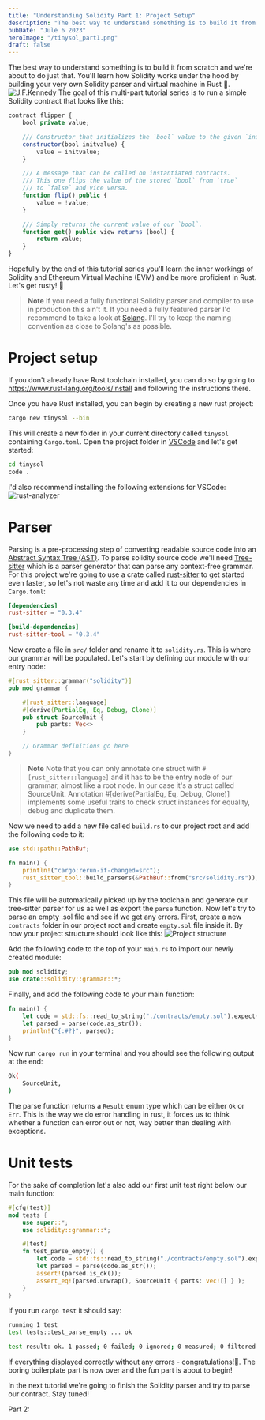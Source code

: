 ```yaml
---
title: "Understanding Solidity Part 1: Project Setup"
description: "The best way to understand something is to build it from scratch and we're about to do just that. You'll learn how Solidity works under the hood by building your very own Solidity parser and virtual machine in Rust 🦀."
pubDate: "Jule 6 2023"
heroImage: "/tinysol_part1.png"
draft: false
---
```



The best way to understand something is to build it from scratch and we're about to do just that. You'll learn how Solidity works under the hood by building your very own Solidity parser and virtual machine in Rust 🦀.
![J.F.Kennedy](/moon.jpg)
The goal of this multi-part tutorial series is to run a simple Solidity contract that looks like this:
```javascript
contract flipper {
    bool private value;

    /// Constructor that initializes the `bool` value to the given `init_value`.
    constructor(bool initvalue) {
        value = initvalue;
    }

    /// A message that can be called on instantiated contracts.
    /// This one flips the value of the stored `bool` from `true`
    /// to `false` and vice versa.
    function flip() public {
        value = !value;
    }

    /// Simply returns the current value of our `bool`.
    function get() public view returns (bool) {
        return value;
    }
}
```

Hopefully by the end of this tutorial series you'll learn the inner workings of Solidity and Ethereum Virtual Machine (EVM) and be more proficient in Rust. Let's get rusty! 🦀

> **Note**
> If you need a fully functional Solidity parser and compiler to use in production this ain't it. If you need a fully featured parser I'd recommend to take a look at [Solang](https://github.com/hyperledger/solang/).
> I'll try to keep the naming convention as close to Solang's as possible.

# Project setup

If you don't already have Rust toolchain installed, you can do so by going to https://www.rust-lang.org/tools/install and following the instructions there.

Once you have Rust installed, you can begin by creating a new rust project:
```bash
cargo new tinysol --bin
```
This will create a new folder in your current directory called `tinysol` containing `Cargo.toml`. Open the project folder in [VSCode](https://code.visualstudio.com/) and let's get started:
```bash
cd tinysol
code .
```
I'd also recommend installing the following extensions for VSCode:
    ![rust-analyzer](/rust-analyzer.JPG)

# Parser

Parsing is a pre-processing step of converting readable source code into an [Abstract Syntax Tree (AST)](https://en.wikipedia.org/wiki/Abstract_syntax_tree). To parse solidity source code we'll need [Tree-sitter](https://tree-sitter.github.io/tree-sitter/) which is a parser generator that can parse any context-free grammar. For this project we're going to use a crate called [rust-sitter](https://crates.io/crates/rust-sitter) to get started even faster, so let's not waste any time and add it to our dependencies in `Cargo.toml`:
```toml 
[dependencies]
rust-sitter = "0.3.4"

[build-dependencies]
rust-sitter-tool = "0.3.4"
```

Now create a file in `src/` folder and rename it to `solidity.rs`. This is where our grammar will be populated.
Let's start by defining our module with our entry node:
```rust
#[rust_sitter::grammar("solidity")]
pub mod grammar {

    #[rust_sitter::language]
    #[derive(PartialEq, Eq, Debug, Clone)]
    pub struct SourceUnit {
        pub parts: Vec<>
    }

    // Grammar definitions go here
}
```
> **Note**
> Note that you can only annotate one struct with `#[rust_sitter::language]` and it has to be the entry node of our grammar, almost like a root node. In our case it's a struct called SourceUnit.
> Annotation #[derive(PartialEq, Eq, Debug, Clone)] implements some useful traits to check struct instances for equality, debug and duplicate them.

Now we need to add a new file called `build.rs` to our project root and add the following code to it:
```rust
use std::path::PathBuf;

fn main() {
    println!("cargo:rerun-if-changed=src");
    rust_sitter_tool::build_parsers(&PathBuf::from("src/solidity.rs"));
}
```
This file will be automatically picked up by the toolchain and generate our tree-sitter parser for us as well as export the `parse` function.
Now let's try to parse an empty .sol file and see if we get any errors.
First, create a new `contracts` folder in our project root and create `empty.sol` file inside it.
By now your project structure should look like this:
![Project structure](/project.JPG)

Add the following code to the top of your `main.rs` to import our newly created module:
```rust
pub mod solidity;
use crate::solidity::grammar::*;
```
Finally, and add the following code to your main function:
```rust
fn main() {
    let code = std::fs::read_to_string("./contracts/empty.sol").expect("Unable to read source file");
    let parsed = parse(code.as_str());
    println!("{:#?}", parsed);
}
```

Now run `cargo run` in your terminal and you should see the following output at the end:
```bash
Ok(
    SourceUnit,
)
```
The parse function returns a `Result` enum type which can be either `Ok` or `Err`. This is the way we do error handling in rust, it forces us to think whether a function can error out or not, way better than dealing with exceptions.

# Unit tests

For the sake of completion let's also add our first unit test right below our main function:
```rust
#[cfg(test)]
mod tests {
    use super::*;
    use solidity::grammar::*;

    #[test]
    fn test_parse_empty() {
        let code = std::fs::read_to_string("./contracts/empty.sol").expect("Unable to read source file");
        let parsed = parse(code.as_str());
        assert!(parsed.is_ok());
        assert_eq!(parsed.unwrap(), SourceUnit { parts: vec![] } );
    }
}
```
If you run `cargo test` it should say:
```bash
running 1 test
test tests::test_parse_empty ... ok

test result: ok. 1 passed; 0 failed; 0 ignored; 0 measured; 0 filtered out; finished in 0.00s
```

If everything displayed correctly without any errors - congratulations!🎉. The boring boilerplate part is now over and the fun part is about to begin!

In the next tutorial we're going to finish the Solidity parser and try to parse our contract. Stay tuned!

Part 2:
<HorizontalCard
    title="Understanding Solidity Part 2: Parser and Grammar"
    img="/tinysol_part2.png"
    desc="This is the Part 2 of our tutorial series on how to build a Solidity parser and virtual machine in Rust 🦀. Now to the fun part, we're going to continue defining our grammar..."
    url="/blog/understanding-solidity-part-2"
    target="_self"
    badge=""
/>
